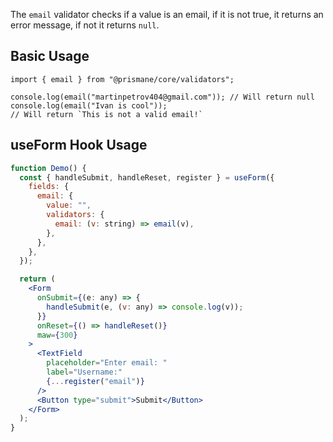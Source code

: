 The `email` validator checks if a value is an email, if it is not true, it returns an error message, if not it returns `null`.

## Basic Usage

```tsx
import { email } from "@prismane/core/validators";

console.log(email("martinpetrov404@gmail.com")); // Will return null
console.log(email("Ivan is cool"));
// Will return `This is not a valid email!`
```

## useForm Hook Usage

```jsx
function Demo() {
  const { handleSubmit, handleReset, register } = useForm({
    fields: {
      email: {
        value: "",
        validators: {
          email: (v: string) => email(v),
        },
      },
    },
  });

  return (
    <Form
      onSubmit={(e: any) => {
        handleSubmit(e, (v: any) => console.log(v));
      }}
      onReset={() => handleReset()}
      maw={300}
    >
      <TextField
        placeholder="Enter email: "
        label="Username:"
        {...register("email")}
      />
      <Button type="submit">Submit</Button>
    </Form>
  );
}
```
